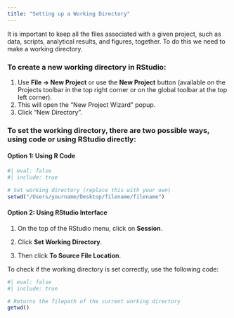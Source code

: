 ```yaml
---
title: "Setting up a Working Directory"
---
```


It is important to keep all the files associated with a given project, such as data, scripts, analytical results, and figures, together. To do this we need to make a working directory.

### To create a new working directory in RStudio:

1.  Use **File → New Project** or use the **New Project** button (available on the Projects toolbar in the top right corner or on the global toolbar at the top left corner).
2.  This will open the “New Project Wizard” popup.
3.  Click "New Directory".

### To set the working directory, there are two possible ways, using code or using RStudio directly:

#### Option 1: Using R Code

```r
#| eval: false
#| include: true

# Set working directory (replace this with your own)
setwd("/Users/yourname/Desktop/filename/filename")

```

#### Option 2: Using RStudio Interface

1.  On the top of the RStudio menu, click on **Session**.

2.  Click **Set Working Directory**.

3.  Then click **To Source File Location**.

To check if the working directory is set correctly, use the following code:

```r

#| eval: false
#| include: true

# Returns the filepath of the current working directory
getwd()

```
